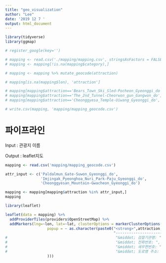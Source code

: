 ```yaml
---
title: "geo_visualization"
author: "Lee"
date: '2019 12 7 '
output: html_document
---
```


```r
library(tidyverse)
library(ggmap)
```
```r
# register_google(key='')
```


```r
# mapping <- read.csv('./mapping/mapping.csv', stringsAsFactors = FALSE)
# mapping <- mapping[!is.na(mapping$category),]
```

```r
# mapping <- mapping %>% mutate_geocode(attraction)
```

```r
# mapping[is.na(mapping$lon), 'attraction']
```
```r
# mapping[mapping$attraction=='Bears_Town_Ski_Sled-Pocheon_Gyeonggi_do', c('lon','lat')] = geocode('속초베어스타운')
# mapping[mapping$attraction=='The_2nd_Tunnel-Cheorwon_gun_Gangwon_do', c('lon','lat')] = geocode('철원 제2땅굴')
# mapping[mapping$attraction=='Cheonggyesa_Temple-Uiwang_Gyeonggi_do', c('lon','lat')] = geocode('의왕 청계사')
```

```r
# write.csv(mapping, 'mapping/mapping_geocode.csv')
```


# 파이프라인

Input : 관광지 이름

Output : leaflet지도

```r
mapping <- read.csv('mapping/mapping_geocode.csv')
```


```r
attr_input <- c('Paldalmun_Gate-Suwon_Gyeonggi_do',
                'Imjingak_Pyeonghoa_Nuri_Park-Paju_Gyeonggi_do',
                'Cheonggyesan_Mountain-Gwacheon_Gyeonggi_do')
```

```r
mapping <- mapping[mapping$attraction %in% attr_input,]
mapping
```

```r
library(leaflet)

leaflet(data = mapping) %>% 
  addProviderTiles(providers$OpenStreetMap) %>% 
  addMarkers(lng=~lon, lat=~lat, clusterOptions = markerClusterOptions(),
                   popup = ~ as.character(paste0("<strong>",attraction, "</strong><br>",
                                                 "-----------------------------------------------------------<br>"#,
#                                                 "&middot; 검찰기관명: ", `최하위기관명`, "<br>",
#                                                 "&middot; 전화번호: ", `대표전화번호`, "<br>",
#                                                 "&middot; 새우편번호: ", `새우편번호`, "<br>",
#                                                 "&middot; 도로명 주소: ", `도로명주소`, "<br>"
                   )))
```


